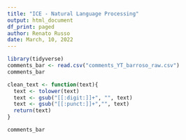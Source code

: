 ```yaml
---
title: "ICE - Natural Language Processing"
output: html_document
df_print: paged
author: Renato Russo
date: March, 10, 2022
---
```

``` r
library(tidyverse)
comments_bar <- read.csv("comments_YT_barroso_raw.csv")
comments_bar

clean_text <- function(text){
  text <- tolower(text)
  text <- gsub("[[:digit:]]+", "", text)
  text <- gsub("[[:punct:]]+","", text)
  return(text)
}

comments_bar
```